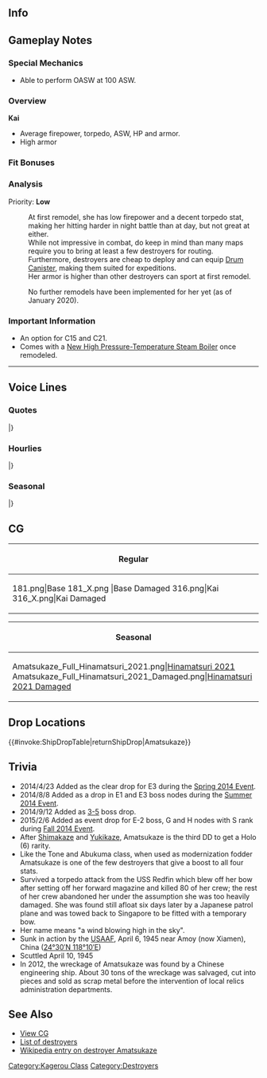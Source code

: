 ==Info==
{{KanmusuInfo|ID=181}}
{{KanmusuInfo|ID=181a}}

==Gameplay Notes==
===Special Mechanics===
* Able to perform OASW at 100 ASW.

===Overview===
'''Kai'''
* Average firepower, torpedo, ASW, HP and armor.  
* High armor 

===Fit Bonuses===
{{:{{BASEPAGENAME}}/Equipment Bonuses}}
{{clear}}

===Analysis===
Priority: '''Low'''

:At first remodel, she has low firepower and a decent torpedo stat, making her hitting harder in night battle than at day, but not great at either.
:While not impressive in combat, do keep in mind than many maps require you to bring at least a few destroyers for routing.
:Furthermore, destroyers are cheap to deploy and can equip [[Drum Canister]], making them suited for expeditions.
:Her armor is higher than other destroyers can sport at first remodel.

:No further remodels have been implemented for her yet (as of January 2020).

===Important Information===
* An option for C15 and C21.
* Comes with a [[New High Pressure-Temperature Steam Boiler]] once remodeled.
----

==Voice Lines==
===Quotes===
{{ShipquoteHeader}}
{{ShipquoteKai
|scenario = Introduction
|origin = いい風きてる？次世代型駆逐艦のプロトタイプ、あたし、天津風の出番ね。
|translation = Isn't this a nice wind? It's time for me, the prototype for the next generation destroyer, to debut.<ref>Amatsukaze was a test bed for the boilers equipped on Shimakaze.</ref>
|audio = Amatsukaze_1.ogg
}}
{{ShipquoteKai
|scenario = Library
|origin = 陽炎型駆逐艦九番艦の天津風です。
次世代の艦隊型駆逐艦のための新型高温高圧缶のテストベッドを務めたのよ。データはしっかりとって、島風に渡したわ。
幾多のピンチも頑張って乗り越えたのよ。大変だったんだから！
|translation = I'm the 9th ship of the Kagerou-class destroyers, Amatsukaze.
I served as a test bed for the new high-temperature, high-pressure boilers meant for the next generation fleet destroyers. I worked hard to gather the data to hand over to Shimakaze.
I had to work hard to overcome many obstacles. It was troublesome you know!
|audio = Amatsukaze_25.ogg
}}
{{ShipquoteKai
|scenario = Secretary 1
|origin = どういう風の吹き回しかしら。
|translation = I wonder which way the wind is blowing.<ref>As in a change in circumstances.</ref>
|audio = Amatsukaze_3.ogg
}}
{{ShipquoteKai
|scenario = Secretary 2
|origin = いい風ね。
|translation = It's a nice breeze.
|audio = Amatsukaze_2.ogg
}}
{{ShipquoteKai
|scenario = Secretary 3
|origin = やだ、髪は触んないでよ。吹き流しが取れちゃうでしょ。
|translation = Don't play with my hair. My windsock will come off.
|audio = Amatsukaze_4.ogg
}}
{{ShipquoteKai
|scenario = Secretary Idle
|origin = えっ？あたし、退屈なんかしてないわ。新型缶のデータを取ったり、色々と大変なんだから。ほ、ほんとよ！
|translation = Eh? I'm not bored at all. I'm very busy collecting data on the new boilers and doing all sorts of things. Re-really!
|audio = Amatsukaze_29.ogg
}}
{{ShipquoteKai
|scenario = Secretary (Married)
|origin = あなた…時々は休むのよ、それも大切なんだから...んも聴いてる？も...
|translation = You... need to rest sometimes because that's important... Mmmm, are you listening? Jeez...
|audio = Amatsukaze_28.ogg
}}
{{ShipquoteKai
|scenario = Wedding
|origin = あなた、なにそれ？え？私に？ えっと…貰ってあげてもいいけど… あなた…ホントに私でいいの？ ｱﾘｶﾞﾄｳお礼を言うわね。
|translation = What do you have there? Eh? For me?Ummm... I gladly accept but... Are... you sure about giving it to me? You have my thanks.
|audio = Amatsukaze_24.ogg
}}
{{ShipquoteKai
|scenario = Player's Score
|origin = どんな風なの？…ふぅ～ん。まぁまぁね。
|translation = What sort of method is that? ...Humph, not bad.<ref>She's making a pun with 'wind' where if pronounced as 'ふう' can mean 'method' or 'style'.</ref>
|audio = Amatsukaze_8.ogg
}}
{{ShipquoteKai
|scenario = Joining the Fleet
|origin = 第十六駆逐隊、天津風。抜錨よ！
|translation = 16th Destroyer Division, Amatsukaze. Setting sail!
|audio = Amatsukaze_13.ogg
}}
{{ShipquoteKai
|scenario = Equipment 1
|origin = あら…いいじゃない
|translation = Oh... isn't this nice.
|audio = Amatsukaze_9.ogg
}}
{{ShipquoteKai
|scenario = Equipment 2
|origin = あたしの連装砲くんの方が、可愛いに決まってるでしょ？
|translation = Isn't it obvious that my Renshouhou-kun is cuter?<ref>Referring to her 10cm Twin Gun robots that Shimakaze also has.</ref>
|audio = Amatsukaze_10.ogg
}}
{{ShipquoteKai
|scenario = Equipment 3
|origin = いい風…
|translation = That's a nice wind...
|audio = Amatsukaze_26.ogg
}}
{{ShipquoteKai
|scenario = Supply
|origin = ありがとう、いただくわ
|translation = Thanks, I accept.
|audio = Amatsukaze_27.ogg
}}
{{ShipquoteKai
|scenario = Docking (Minor Damage)
|origin = はぁ～疲れた。帰っていい？
|translation = *Sigh*... I'm tired. Can I go back?
|audio = Amatsukaze_11.ogg
}}
{{ShipquoteKai
|scenario = Docking (Major Damage)
|origin = お風呂よ、お風呂！汗臭いのはいや！
|translation = It's time for a bath! I don't like to be stinking of sweat!
|audio = Amatsukaze_12.ogg
}}
{{ShipquoteKai
|scenario = Construction
|origin = 新しい子が来たみたいね。いいけど。
|translation = Looks like a new girl has arrived. That's good.
|audio = Amatsukaze_5.ogg
}}
{{ShipquoteKai
|scenario = Returning from Sortie
|origin = 艦隊帰投ね、お疲れ様
|translation = The fleet has returned to port. Thanks for your hard work.
|audio = Amatsukaze_7.ogg
}}
{{ShipquoteKai
|scenario = Starting a Sortie
|origin = 二水戦所属は伊達じゃないわ。雪風、ついてらっしゃいな！
|translation = Being part of DesRon2 isn't just for show. Follow me Yukikaze!
|audio = Amatsukaze_14.ogg
}}
{{ShipquoteKai
|scenario = Starting a Battle
|origin = いい風ね…。撃ち方、始めて！
|translation = What a nice wind... Open fire!
|audio = Amatsukaze_15.ogg
}}
{{ShipquoteKai
|scenario = Attack
|origin = 逃がさないわ！
|translation = I won't let you escape!
|audio = Amatsukaze_16.ogg
}}
{{ShipquoteKai
|scenario = Night Battle Attack 
|origin = 大丈夫…いい風が吹いているもの！
|translation = We'll be fine... A nice wind is blowing!
|audio = Amatsukaze_17.ogg
}}
{{ShipquoteKai
|scenario = Night Battle
|origin = 逃がさないって言ったでしょ？
|translation = I told you I won't let you escape right?
|audio = Amatsukaze_18.ogg
}}
{{ShipquoteKai
|scenario = MVP
|origin = あたし…天津風が功労艦なの？あら、いいじゃない！時津風、どーお？
|translation = I'm... the distinguished ship? Well, isn't that nice! What do you think Tokitsukaze?
|audio = Amatsukaze_23.ogg
}}
{{ShipquoteKai
|scenario = Minor Damage 1
|origin = ひゃ!
|translation = Hyah!
|audio = Amatsukaze_19.ogg
}}
{{ShipquoteKai
|scenario = Minor Damage 2
|origin = や、やったわね…
|translation = N-Now you've done it...
|audio = Amatsukaze_20.ogg
}}
{{ShipquoteKai
|scenario = Major Damage
|origin = ああっ、艦首と第一砲塔が！　でも、まだこんなんじゃ沈まないんだから！
|translation = Aaah, the bow and No. 1 gun has been hit! But, I won't sink from just this!<ref>She was hit by a torpedo at Guadalcanal that caused her front third to shear off, taking the bridge with it. However, the crew were able to perform emergency repairs that saved the rear of the ship from sinking.</ref> 
|audio = Amatsukaze_21.ogg
}}
{{ShipquoteKai
|scenario = Sunk
|origin = 今度は海に沈むのね...冷たくて...暗いわ
|translation = So I'll sink into the sea this time... It's so cold... and dark...
|audio = Amatsukaze_22.ogg
}}
|} <references/>

{{clear}}

===Hourlies===
{{ShipquoteHeader | type = hourly}}
{{ShipquoteKai
|scenario = 00:00 
|origin = 深夜0時。日付が変わったわ
|translation = It's midnight. The date has changed.
|audio = Amatsukaze_30.ogg
}}
{{ShipquoteKai
|scenario = 01:00 
|origin = マルヒトマルマル。ふわぁ…あたし少し眠いわ。あなたはまだ休まないの？
|translation = 0100. *yawn*... I'm a bit sleepy. Are you going to sleep yet?
|audio = Amatsukaze_31.ogg
}}
{{ShipquoteKai
|scenario = 02:00 
|origin = マルフタマルマル。初風はもう寝たかしら？雪風は寝てるわね、うん
|translation = 0200. I wonder, has Hatsukaze already gone to bed? Yukikaze is already asleep huh, yeah.
|audio = Amatsukaze_32.ogg
}}
{{ShipquoteKai
|scenario = 03:00 
|origin = マルサンマルマル。あなた…今日まさか徹夜するつもり？付き合わないわよ
|translation = 0300. You... can't be planning on staying up all night? I'm not going to stay up with you ok.
|audio = Amatsukaze_33.ogg
}}
{{ShipquoteKai
|scenario = 04:00 
|origin = マルヨンマルマル。付き合わないって言ったのに…強情ね…もう朝だし
|translation = 0400. Even though I said I wasn't staying up with you... You're so stubborn... It's already morning.
|audio = Amatsukaze_34.ogg
}}
{{ShipquoteKai
|scenario = 05:00 
|origin = マルゴーマルマル。見なさい。もう朝よ。もう！あぁ…もう…！
|translation = 0500. Look. It's already morning. Morning! Aaah...jeez...!
|audio = Amatsukaze_35.ogg
}}
{{ShipquoteKai
|scenario = 06:00 
|origin = マルロクマルマル。でも、朝の風って気持ちいい…。ね、あなたもそう思う？
|translation = 0600. But the morning breeze feels good... Hey, don't you think so too?
|audio = Amatsukaze_36.ogg
}}
{{ShipquoteKai
|scenario = 07:00 
|origin = マルナナマルマル。…風が気持ちいいわね。ねぇ、少し沖に出てみる？
|translation = 0700... The breeze sure feels good. Hey, do you want to go out to see for a little while?
|audio = Amatsukaze_37.ogg
}}
{{ShipquoteKai
|scenario = 08:00 
|origin = マルハチマルマル。…はい、朝食は用意しておいたわ。和朝食でいいわよね？
|translation = 0800... Yes, I have made breakfast. A Japanese breakfast is fine with you right?
|audio = Amatsukaze_38.ogg
}}
{{ShipquoteKai
|scenario = 09:00 
|origin = マルキューマルマル。そろそろ艦隊を本格的に動かす時間よね。どうするの？
|translation = 0900. It's almost time to fully mobilise the fleet. What's your plan?
|audio = Amatsukaze_39.ogg
}}
{{ShipquoteKai
|scenario = 10:00 
|origin = ヒトマルマルマル。島風！？　…うん、そうね。と、友達だけど。…何？その顔？
|translation = 1000. Shimakaze!? ...Yes, that's right. W-we're friends but... What? What's that look for?
|audio = Amatsukaze_40.ogg
}}
{{ShipquoteKai
|scenario = 11:00 
|origin = ヒトヒトマルマル。なに？連装砲くん？可愛いでしょ、艦首にちょこんと
|translation = 1100. What? Renshouhou-kun? It looks cute sitting quietly on my bow right?
|audio = Amatsukaze_41.ogg
}}
{{ShipquoteKai
|scenario = 12:00 
|origin = ヒトフタマルマル。お昼はカレーでいいかしら？わりと得意なのよ？ほんとよ？
|translation = 1200. How does curry for lunch sound? It's my speciality you know? I'm serious you know?
|audio = Amatsukaze_42.ogg
}}
{{ShipquoteKai
|scenario = 13:00 
|origin = ヒトサンマルマル。あたしのカレーどうだった？うぅん？よろしい！
|translation = 1300. How is my curry? Hmmm? That's good!
|audio = Amatsukaze_43.ogg
}}
{{ShipquoteKai
|scenario = 14:00 
|origin = ヒトヨンマルマル。島風とどっちが速いかって？そう言われても競争したことないからわからないわ
|translation = 1400. Who's faster between Shimakaze and me? Now that you mention it, I don't know since I've never competed against her.
|audio = Amatsukaze_44.ogg
}}
{{ShipquoteKai
|scenario = 15:00 
|origin = ヒトゴーマルマル。あたしはプロトタイプなんだから。色々とあたしで試験したの。速さが問題じゃないのよ
|translation = 1500. I'm a prototype after all. So I was used in various trials. Speed isn't a problem.
|audio = Amatsukaze_45.ogg
}}
{{ShipquoteKai
|scenario = 16:00 
|origin = ヒトロクマルマル。おかしいなぁ、連装砲くんの機嫌が悪い…なんで？
|translation = 1600. That's strange, why is Renshouhou-kun in... a bad mood?
|audio = Amatsukaze_46.ogg
}}
{{ShipquoteKai
|scenario = 17:00 
|origin = ヒトナナマルマル。夕方の風もいいわね。…ここで、一緒に夕陽見る？
|translation = 1700. The evening breeze feels good too right... Want to stay here and watch the sunset together?
|audio = Amatsukaze_47.ogg
}}
{{ShipquoteKai
|scenario = 18:00 
|origin = ヒトハチマルマル。そろそろ夕食の時間ね。魚焼く感じでいい？
|translation = 1800. It's almost time for dinner huh. Are you fine with grilled fish?
|audio = Amatsukaze_48.ogg
}}
{{ShipquoteKai
|scenario = 19:00 
|origin = ヒトキューマルマル。…はい、お夕食です。…どう、おいしい？…そう、よかった！
|translation = 1900... Yes, it's dinner... Well, is it delicious? ...I see, thank goodness!
|audio = Amatsukaze_49.ogg
}}
{{ShipquoteKai
|scenario = 20:00 
|origin = フタマルマルマル。あら、島風元気？えっ、なに？競争！？しないわよ夜だし！
|translation = 2000. Oh, are you fine Shimakaze? Eh, what? A contest!? I don't want to, it's already night.
|audio = Amatsukaze_50.ogg
}}
{{ShipquoteKai
|scenario = 21:00 
|origin = フタヒトマルマル。…だから競争なんかしないって！島風しつこーい！
|translation = 2100... I said I didn't want to have a contest with you! You're so annoying Shimakaze!
|audio = Amatsukaze_51.ogg
}}
{{ShipquoteKai
|scenario = 22:00 
|origin = フタフタマルマル。や、やっと帰ったわね。もう…なんなんだか！
|translation = 2200. Sh-she finally left. Jeez... what's wrong with her!
|audio = Amatsukaze_52.ogg
}}
{{ShipquoteKai
|scenario = 23:00 
|origin = フタサンマルマル。そろそろ今日も終わりね。一日ご苦労様、また明日ね
|translation = 2300. The day is almost over. Thanks for your work today, see you tomorrow.
|audio = Amatsukaze_53.ogg
}}
|} <references/>

{{clear}}

===Seasonal===
{{SeasonalHeaderOld}}
{{SeasonalQuote
|scenario = [[Seasonal/Early_Summer_2016|Early Summer 2016]]
|origin = うん、風がないと熱いわね。もうすぐ夏かぁ…えぇ、水着？着ないわよ！
|translation =	Yeah, it’s hot when there’s no breeze. It’s almost summer… Eh, a swimsuit? I’m not wearing one!
|audio = Amatsukaze_Early_Summer_Sec1_2016.ogg
|notes = 
}}
{{SeasonalQuote
|scenario = [[Seasonal/Summer_2016|Midsummer 2016]]
|origin = もう、すっかり夏ね。暑い…島風、あんたは何時も涼しそうね…いいけど。
|translation =	Jeez, it’s totally summer now. It’s hot… You always look so cool, Shimakaze… How nice.
|audio = Amatsukaze_Sec1_Midsummer_2016.ogg
|notes = 
}}
{{SeasonalQuote
|scenario = [[Seasonal/Autumn_2016|Autumn 2016]]
|origin = まだ残暑はあるけれど、少し過ごしやすくなってきたわね。えぇ、焼き芋？あぁ、別に私、興味ないし…ぜんぜんないから…
|translation =	The summer heat is still lingering but it’s gotten a bit easier to pass the time. Eh, roasted sweet potato? Ah, I’m not really interested in it… I’m really not…
|audio = Amatsukaze_Autumn_2016_Sec1.mp3
|notes = 
}}
{{SeasonalQuote
|scenario = [[Seasonal/Saury_2016|Saury Festival 2016]]
|origin = 秋刀魚漁？仕方ないわね。あたしがサポートしてあげるわ。探照灯と探信儀よね？ふん。ばっちりよ。
|translation =	Saury fishing? Can’t be helped then. I’ll give you my support. A searchlight and sonar right? Humph. Perfect.
|audio = Amatsukaze_Sec1_Saury_2016.mp3
|notes = 
}}
{{SeasonalQuote
|scenario = [[Seasonal/Autumn_2016|Autumn 2016]]
|origin = あら、いいワインじゃない？私、少しだけなら頂いてもいいわよ？少しだけなら…少しだけよっ！
|translation =	Oh, isn’t this a good wine? Can I have just a little? Just a little… Only a little!
|audio = Amatsukaze_MidAutumn_2016_Sec1.mp3
|notes = 
}}
{{SeasonalQuote
|scenario = [[Seasonal/Christmas_2016|Christmas 2016]]
|origin = そう…クリスマス…別に私は…あぁ、何？は、初風、私、ケーキはいらないから。だから、ダイエットしてるんだってば！
|translation =	I see… It’s Christmas… I don’t really… Ah, what? I-I don’t want any cake, Hatsukaze. It’s because I’m on a diet!
|audio = Amatsukaze_Christmas_2016_Sec1.mp3
|notes = 
}}
{{SeasonalQuote
|scenario = [[Seasonal/New_Year_2017|New Year 2017]]
|origin = 新年ね。あけましておめでとう。今年もいい風が吹きそう。ねぇ、あなたもそう思うでしょう？
|translation =	It’s the New Year. Happy New Year. Looks like a nice wind will blow this year. Hey, don’t you think so too?
|audio = Amatsukaze_New_Year_2017_sec1.mp3
|notes = 
}}
{{SeasonalQuote
|scenario = [[Seasonal/Setsubun_2017|Setsubun 2017]]
|origin = 節分か…私達の水雷戦隊の鬼役は誰？えぇ、神通さん？それはちょっと…あぁ、時津風！あんたやめなさい！こら！
|translation =	It’s Setsubun… Who’s playing the Oni for our torpedo squadron? Eh, Jintsuu-san? That’s a bit… Ah, Tokitsukaze! Stop that! Hey!
|audio = Amatsukaze_Setsubun_2017.mp3
|notes = 
}}
{{SeasonalQuote
|scenario = [[Seasonal/Valentine%27s_Day_2017|Valentine’s Day 2017]]
|origin = ん…こんなもんかな？よし！少しビターで、ほんのり甘い、天津風チョコ、完成ね。ウラッピングは…よし！これで。
|translation =	Hmmm… I think that’s about right? Yes! Just a bit bitter and slightly sweet, my Amatsukaze Chocolate is complete. The wrapper is… Alright! There.
|audio = Amatsukaze_Valentine_Sec1.mp3
|notes = 
}}
{{SeasonalQuote
|scenario = [[Seasonal/Hinamatsuri_2017|Hinamatsuri 2017]]
|origin = ひな壇、かわいい…ひな人魚か。あたしだったら、どれが似合うから…あ、あなた何を！？なんだもないからね！
|translation =	The doll stand is cute… Hina dolls. I wonder which one would suit me… Wh-what are you doing!? I wasn’t doing anything!
|audio = Amatsukaze_Hinamatsuri_2017_Sec1.mp3
|notes = 
}}
{{SeasonalQuote
|scenario = [[Seasonal/White_Day_2017|White Day 2017]]
|origin = えぇ、これは、チョコのお返し？そう…なら貰っておいてあげる。まあ、そうね、嬉しい気持ちもある…かな。いい風ね。
|translation =	Eh, is this in return for the chocolates? I see… I’ll accept it then. Well, you know, it does make me… happy. It’s a nice feeling.
|audio = Amatsukaze_White_Day_2017.mp3
|notes = 
}}
{{SeasonalQuote
|scenario = [[Seasonal/Coming_of_Spring_2017|Spring 2017]]
|origin = えぇ、雪風、何？お花見？いいけど。あぁ、そうだ、島風も呼んであってもいい？べ、別に意味なんでもないけど…あぁ、そう。
|translation =	Eh, what is it, Yukikaze? Cherry blossom viewing? That’s fine. Ah, I know, can we invite Shimakaze too? I-I don’t really mean anything by that… Ah, I see.
|audio = Amatsukaze_Spring_2017_Sec1.mp3
|notes = 
}}
{{SeasonalQuote
|scenario = [[Seasonal/Fourth_Anniversary|4th Anniversary]]
|origin = あなた、良かったわね？四周年ですって。感謝はしてるのよ。この春も良い風が吹くといいわね。
|translation =	Isn’t this great? It’s the 4th Anniversary. I’m grateful. It’d be nice if we get a nice wind this spring.
|audio = Amatsukaze_4th_Anniversary_Sec1_2017.mp3
|notes = 
}}
{{SeasonalQuote
|scenario = [[Seasonal/Late_Autumn_2017|Late Autumn 2017]]
|origin = クシャ！少し寒くなってきたはね。あなた、風邪なんか惹かないでよう、うつるから。あたし？あたしはだいじょう…クシャ！
|translation =	*Hachoo*! It’s gotten a bit colder. You better not catch a cold and give it to me. Me? I’m fi… *Hachoo*!
|audio = Amatsukaze_Late_Autumn_2017_Sec1.mp3
|notes = 
}}
{{SeasonalQuote
|scenario = [[Seasonal/Fifth_Anniversary|5th Anniversary]]
|origin = あなた、よかったわね。五周年ですって。感謝、してるのよ、本当わ。この春もいい風が吹くといいわね。
|translation =	You’re amazing. It’s the 5th Anniversary. I’m really greateful. It’d be nice if a good wind blows this spring.
|audio = Amatsukaze_5th_Anniversary_Sec1.mp3
|notes = 
}}
{{SeasonalQuote
|scenario = [[Seasonal/Sixth_Anniversary|6th Anniversary]]
|origin = 	いい風ね。こんないい風が続くなんて、良かったわね。私も嬉しいの。あぁ、本当よ！もう、何その顔？も、もう！
|translation =	This is a nice wind. I'm glad this nice wind can keep blowing. I'm happy too. Ah, it's true! Jeez, what's with that look? Je-jeez!
|audio = Amatsukaze_6th_Anniversary_Sec2.mp3
|notes = Secretary 2
}}
|}<references/>

{{clear}}

==CG==
{| class="mw-collapsible mw-collapsed wikitable" style="width: 100%;"
!Regular
|-
|<gallery>
181.png|Base
181_X.png |Base Damaged
316.png|Kai
316_X.png|Kai Damaged
</gallery>
|}

{| class="mw-collapsible mw-collapsed wikitable" style="width: 100%;"
!Seasonal
|-
|<gallery>
Amatsukaze_Full_Hinamatsuri_2021.png|[[Seasonal/Hinamatsuri_2021|Hinamatsuri 2021]]
Amatsukaze_Full_Hinamatsuri_2021_Damaged.png|[[Seasonal/Hinamatsuri_2021|Hinamatsuri 2021 Damaged]]
</gallery>
|}

==Drop Locations==
{{#invoke:ShipDropTable|returnShipDrop|Amatsukaze}}

==Trivia==
*2014/4/23 Added as the clear drop for E3 during the [[Spring 2014 Event]].
*2014/8/8 Added as a drop in E1 and E3 boss nodes during the [[Summer 2014 Event]]. 
*2014/9/12 Added as [[World_3:_%E5%8C%97%E6%96%B9%E6%B5%B7%E5%9F%9F#World_3-5_.E3.80.90Extra_Operation.E3.80.91_.E5.8C.97.E6.96.B9AL.E6.B5.B7.E5.9F.9F_Aleutian_Islands_Campaign|3-5]] boss drop.
*2015/2/6 Added as event drop for E-2 boss, G and H nodes with S rank during [[Fall 2014 Event]].
*After [[Shimakaze]] and [[Yukikaze]], Amatsukaze is the third DD to get a Holo (6) rarity.
*Like the Tone and Abukuma class, when used as modernization fodder Amatsukaze is one of the few destroyers that give a boost to all four stats.
*Survived a torpedo attack from the USS Redfin which blew off her bow after setting off her forward magazine and killed 80 of her crew; the rest of her crew abandoned her under the assumption she was too heavily damaged. She was found still afloat six days later by a Japanese patrol plane and was towed back to Singapore to be fitted with a temporary bow.
*Her name means "a wind blowing high in the sky".
*Sunk in action by the [http://en.wikipedia.org/wiki/United_States_Army_Air_Forces USAAF], April 6, 1945 near Amoy (now Xiamen), China ([http://tools.wmflabs.org/geohack/geohack.php?pagename=Japanese_destroyer_Amatsukaze&params=24_30_N_118_10_E_ 24°30′N 118°10′E])
*Scuttled April 10, 1945
*In 2012, the wreckage of Amatsukaze was found by a Chinese engineering ship. About 30 tons of the wreckage was salvaged, cut into pieces and sold as scrap metal before the intervention of local relics administration departments.

==See Also==
*[[{{PAGENAMEE}}/Gallery|View {{PAGENAME}} CG]]
*[[EliteDD|List of destroyers]]
*[[wikipedia:Japanese destroyer Amatsukaze|Wikipedia entry on destroyer Amatsukaze]]
{{Shiplist}}
[[Category:Kagerou Class]]
[[Category:Destroyers]]